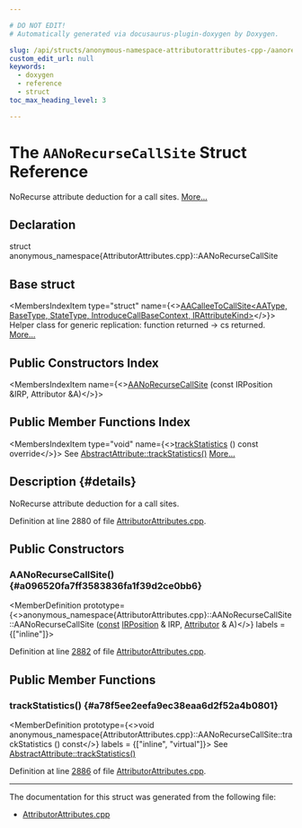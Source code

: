 ```yaml
---

# DO NOT EDIT!
# Automatically generated via docusaurus-plugin-doxygen by Doxygen.

slug: /api/structs/anonymous-namespace-attributorattributes-cpp-/aanorecursecallsite
custom_edit_url: null
keywords:
  - doxygen
  - reference
  - struct
toc_max_heading_level: 3

---
```





# The `AANoRecurseCallSite` Struct Reference

<DoxygenPage pluginConfig={pluginConfig}>

NoRecurse attribute deduction for a call sites. <a href="#details">More...</a>

## Declaration

<CodeBlock>struct anonymous_namespace{AttributorAttributes.cpp}::AANoRecurseCallSite</CodeBlock>

## Base struct

<MembersIndex>

<MembersIndexItem
  type="struct"
  name={<><a href="/docs/api/structs/anonymous-namespace-attributorattributes-cpp-/aacalleetocallsite">AACalleeToCallSite&lt;AAType, BaseType, StateType, IntroduceCallBaseContext, IRAttributeKind&gt;</a></>}>
Helper class for generic replication: function returned -&gt; cs returned. <a href="/docs/api/structs/anonymous-namespace-attributorattributes-cpp-/aacalleetocallsite/#details">More...</a>
</MembersIndexItem>

</MembersIndex>

## Public Constructors Index

<MembersIndex>

<MembersIndexItem
  name={<><a href="#a096520fa7ff3583836fa1f39d2ce0bb6">AANoRecurseCallSite</a> (const IRPosition &amp;IRP, Attributor &amp;A)</>}>
</MembersIndexItem>

</MembersIndex>

## Public Member Functions Index

<MembersIndex>

<MembersIndexItem
  type="void"
  name={<><a href="#a78f5ee2eefa9ec38eaa6d2f52a4b0801">trackStatistics</a> () const override</>}>
See <a href="/docs/api/structs/llvm/abstractattribute/#add85e4d78cefc67429904d7492aff9a4">AbstractAttribute::trackStatistics()</a> <a href="#a78f5ee2eefa9ec38eaa6d2f52a4b0801">More...</a>
</MembersIndexItem>

</MembersIndex>

## Description {#details}

NoRecurse attribute deduction for a call sites.

Definition at line 2880 of file <a href="/docs/api/files/lib/lib/transforms/lib/transforms/ipo/attributorattributes-cpp">AttributorAttributes.cpp</a>.

<SectionDefinition>

## Public Constructors

### AANoRecurseCallSite() {#a096520fa7ff3583836fa1f39d2ce0bb6}

<MemberDefinition
  prototype={<>anonymous&#95;namespace&#123;AttributorAttributes.cpp&#125;::AANoRecurseCallSite::AANoRecurseCallSite (<a href="/docs/api/files/lib/lib/target/lib/target/aarch64/aarch64promoteconstant-cpp/#a90f8350fecae261c25be85d38b451bff">const</a> <a href="/docs/api/structs/llvm/irposition">IRPosition</a> &amp; IRP, <a href="/docs/api/structs/llvm/attributor">Attributor</a> &amp; A)</>}
  labels = {["inline"]}>

Definition at line <a href="/docs/api/files/lib/lib/transforms/lib/transforms/ipo/attributorattributes-cpp/#l02882">2882</a> of file <a href="/docs/api/files/lib/lib/transforms/lib/transforms/ipo/attributorattributes-cpp">AttributorAttributes.cpp</a>.
</MemberDefinition>

</SectionDefinition>

<SectionDefinition>

## Public Member Functions

### trackStatistics() {#a78f5ee2eefa9ec38eaa6d2f52a4b0801}

<MemberDefinition
  prototype={<>void anonymous&#95;namespace&#123;AttributorAttributes.cpp&#125;::AANoRecurseCallSite::trackStatistics () const</>}
  labels = {["inline", "virtual"]}>
See <a href="/docs/api/structs/llvm/abstractattribute/#add85e4d78cefc67429904d7492aff9a4">AbstractAttribute::trackStatistics()</a>

Definition at line <a href="/docs/api/files/lib/lib/transforms/lib/transforms/ipo/attributorattributes-cpp/#l02886">2886</a> of file <a href="/docs/api/files/lib/lib/transforms/lib/transforms/ipo/attributorattributes-cpp">AttributorAttributes.cpp</a>.
</MemberDefinition>

</SectionDefinition>

<hr/>

The documentation for this struct was generated from the following file:

<ul>
<li><a href="/docs/api/files/lib/lib/transforms/lib/transforms/ipo/attributorattributes-cpp">AttributorAttributes.cpp</a></li>
</ul>

</DoxygenPage>
